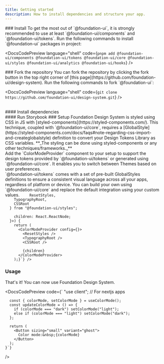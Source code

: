 ```yaml
---
title: Getting started
description: How to install dependencies and structure your app.
---
```


<DocsSection>
  <DocsBanner
    title="@foundation-ui is deployed as a private package"
    description="If you want to install @foundation-ui packages, you can either fork the repository or join the community to get an installation token during the Beta program."
    mode="warning"
  />
</DocsSection>

<DocsSection>
### Install

<DocsTextBlock className="m-b-medium-60">
  To get the most out of `@foundation-ui`, it is strongly recommended to use at
  least `@foundation-ui/components` and `@foundation-ui/tokens`.
</DocsTextBlock>

<DocsTextBlock className="m-b-medium-60">
  Run the following commands to install `@foundation-ui` packages in project:
</DocsTextBlock>

<DocsCodePreview
  language="shell"
  code={`pnpm add @foundation-ui/components @foundation-ui/tokens @foundation-ui/core @foundation-ui/styles @foundation-ui/analytics @foundation-ui/hooks`}
/>
</DocsSection>

<DocsSection>
### Fork the repository

<DocsTextBlock>
  You can fork the repository by clicking the fork button in the top right
  corner of [this page](https://github.com/foundation-ui/design-system).
</DocsTextBlock>

<DocsTextBlock className="m-b-medium-60">
  Run the following commands to fork `@foundation-ui`:
</DocsTextBlock>

<DocsCodePreview
  language="shell"
  code={`git clone https://github.com/foundation-ui/design-system.git`}
/>

<br />
#### Install dependencies
<DocsCodePreview language="shell" code={`pnpm -r install`} />

<br />
#### Run Storybook
<DocsCodePreview language="shell" code={`pnpm run storybook`} />

</DocsSection>

<DocsSection>
  ### Setup
  <DocsTextBlock>
    Foundation Design System is styled using CSS in JS with
    [styled-components](https://styled-components.com/). This technique, coupled
    with `@foundation-ui/core`, requires a
    [GlobalStyle](https://styled-components.com/docs/faqs#note-regarding-css-import-and-createglobalstyle)
    definition to convert your Design Tokens Library as CSS variables.
     **_The styling can be done using styled-components or any other techniques/frameworks._**
  </DocsTextBlock>

  <br />
  <DocsTextBlock>
    Add the `ColorModeProvider` component to your setup to support the design tokens
    provided by `@foundation-ui/tokens` or generated using `@foundation-ui/core`.
    It enables you to switch between Themes based on user preferences.
  </DocsTextBlock>
  <br />
  <DocsTextBlock className="m-b-medium-60">
    `@foundation-ui/tokens` comes with a set of pre-built GlobalStyles
    definitions to ensure a consistent visual language across all your apps,
    regardless of platform or device. You can build your own using `@foundation-ui/core` and replace the default integration using your custom values.
  </DocsTextBlock>
  <DocsCodePreview
    code={`
      "use client"; // For nextjs apps


        ResetStyles,
        TypographyRoot,
        CSSRoot
      } from "@foundation-ui/styles";

        children: React.ReactNode;
      }>) {
        return (
          <ColorModeProvider config={}>
            <ResetStyles />
            <TypographyRoot />
            <CSSRoot />

            {children}
          </ColorModeProvider>
        );}`} />

</DocsSection>

<DocsSection>

### Usage

<DocsTextBlock className="m-b-medium-60">
  That's it! You can now use Foundation Design System.
</DocsTextBlock>

<DocsCodePreview
  code={`
    "use client"; // For nextjs apps


      const { colorMode, setColorMode } = useColorMode();
      const updateColorMode = () => {
        if (colorMode === "dark") setColorMode("light");
        else if (colorMode === "light") setColorMode("dark");
      };

      return (
        <Button sizing="small" variant="ghost">
          Color mode:&nbsp;{colorMode}
        </Button>
      );
    }`}

/>

</DocsSection>

<DocsFooter prev="/docs/introduction" next="/docs/components/installation" />
